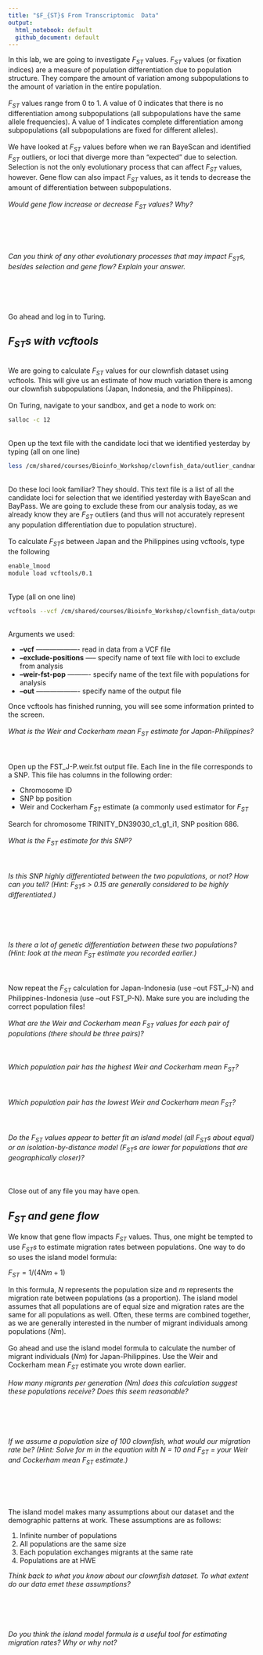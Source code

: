 ```yaml
---
title: "$F_{ST}$ From Transcriptomic  Data"
output: 
  html_notebook: default
  github_document: default
---
```


In this lab, we are going to investigate $F_{ST}$ values. $F_{ST}$ values (or fixation indices) are a measure of population differentiation due to population structure. They compare the amount of variation among subpopulations to the amount of variation in the entire population.
\
\
$F_{ST}$ values range from 0 to 1. A value of 0 indicates that there is no differentiation among subpopulations (all subpopulations have the same allele frequencies). A value of 1 indicates complete differentiation among subpopulations (all subpopulations are fixed for different alleles).
\
\
We have looked at $F_{ST}$ values before when we ran BayeScan and identified $F_{ST}$ outliers, or loci that diverge more than "expected" due to selection. Selection is not the only evolutionary process that can affect $F_{ST}$ values, however. Gene flow can also impact $F_{ST}$ values, as it tends to decrease the amount of differentiation between subpopulations.
\
\
*Would gene flow increase or decrease $F_{ST}$ values? Why?*
\
\
\
\
\
\
*Can you think of any other evolutionary processes that may impact $F_{ST}s$, besides selection and gene flow? Explain your answer.*
\
\
\
\
\
\
Go ahead and log in to Turing.

## *$F_{ST}s$ with vcftools*

\
We are going to calculate $F_{ST}$ values for our clownfish dataset using vcftools. This will give us an estimate of how much variation there is among our clownfish subpopulations (Japan, Indonesia, and the Philippines).
\
\
On Turing, navigate to your sandbox, and get a node to work on:
```bash
salloc -c 12
```
\
Open up the text file with the candidate loci that we identified yesterday by typing (all on one line)
```bash
less /cm/shared/courses/Bioinfo_Workshop/clownfish_data/outlier_candnames.txt
```
\
Do these loci look familiar? They should. This text file is a list of all the candidate loci for selection that we identified yesterday with BayeScan and BayPass. We are going to exclude these from our analysis today, as we already know they are $F_{ST}$ outliers (and thus will not accurately represent any population differentiation due to population structure).
\
\
To calculate $F_{ST}s$ between Japan and the Philippines using vcftools, type the following
```bash
enable_lmood
module load vcftools/0.1
```
\
Type (all on one line)
```bash
vcftools --vcf /cm/shared/courses/Bioinfo_Workshop/clownfish_data/output.hicov2.snps.only.vcf --exclude-positions /cm/shared/courses/Bioinfo_Workshop/clownfish_data/outlier_candnames.txt --weir-fst-pop J_individuals.txt --weir-fst-pop P_individuals.txt --out FST_J-P
```
\
Arguments we used:

* **--vcf** ------------------- read in data from a VCF file
* **--exclude-positions** ----- specify name of text file with loci to exclude from analysis
* **--weir-fst-pop** ---------- specify name of the text file with populations for analysis
* **--out** ------------------- specify name of the output file

Once vcftools has finished running, you will see some information printed to the screen.
\
\
*What is the Weir and Cockerham mean $F_{ST}$ estimate for Japan-Philippines?*
\
\
\
\
Open up the FST_J-P.weir.fst output file. Each line in the file corresponds to a SNP. This file has columns in the following order:

* Chromosome ID
* SNP bp position
* Weir and Cockerham $F_{ST}$ estimate (a commonly used estimator for $F_{ST}$

Search for chromosome TRINITY_DN39030_c1_g1_i1, SNP position 686.
\
\
*What is the $F_{ST}$ estimate for this SNP?*
\
\
\
\
*Is this SNP highly differentiated between the two populations, or not? How can you tell? (Hint: $F_{ST}s$ > 0.15 are generally considered to be highly differentiated.)*
\
\
\
\
\
\
*Is there a lot of genetic differentiation between these two populations? (Hint: look at the mean $F_{ST}$ estimate you recorded earlier.)*
\
\
\
\
Now repeat the $F_{ST}$ calculation for Japan-Indonesia (use --out FST_J-N) and Philippines-Indonesia (use --out FST_P-N). Make sure you are including the correct population files!
\
\
*What are the Weir and Cockerham mean $F_{ST}$ values for each pair of populations (there should be three pairs)?*
\
\
\
\
*Which population pair has the highest Weir and Cockerham mean $F_{ST}$?*
\
\
\
\
*Which population pair has the lowest Weir and Cockerham mean $F_{ST}$?*
\
\
\
\
*Do the $F_{ST}$ values appear to better fit an island model (all $F_{ST}s$ about equal) or an isolation-by-distance model ($F_{ST}s$ are lower for populations that are geographically closer)?*
\
\
\
\
Close out of any file you may have open.

## *__$F_{ST}$ and gene flow__*

We know that gene flow impacts $F_{ST}$ values. Thus, one might be tempted to use $F_{ST}s$ to estimate migration rates between populations. One way to do so uses the island model formula:

$F_{ST} = 1/(4Nm + 1)$

In this formula, *N* represents the population size and *m* represents the migration rate between populations (as a proportion). The island model assumes that all populations are of equal size and migration rates are the same for all populations as well. Often, these terms are combined together, as we are generally interested in the number of migrant individuals among populations (*Nm*).
\
\
Go ahead and use the island model formula to calculate the number of migrant individuals (*Nm*) for Japan-Philippines. Use the Weir and Cockerham mean $F_{ST}$ estimate you wrote down earlier.
\
\
*How many migrants per generation (Nm) does this calculation suggest these populations receive? Does this seem reasonable?*
\
\
\
\
\
\
*If we assume a population size of 100 clownfish, what would our migration rate be? (Hint: Solve for m in the equation with N = 10 and $F_{ST}$ = your Weir and Cockerham mean $F_{ST}$ estimate.)*
\
\
\
\
\
\
The island model makes many assumptions about our dataset and the demographic patterns at work. These assumptions are as follows:

1. Infinite number of populations
2. All populations are the same size
3. Each population exchanges migrants at the same rate
4. Populations are at HWE

*Think back to what you know about our clownfish dataset. To what extent do our data emet these assumptions?*
\
\
\
\
\
\
*Do you think the island model formula is a useful tool for estimating migration rates? Why or why not?* 